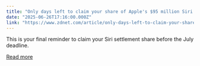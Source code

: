 ```yaml
---
title: "Only days left to claim your share of Apple's $95 million Siri settlement - here's how before you lose out"
date: "2025-06-26T17:16:00.000Z"
link: "https://www.zdnet.com/article/only-days-left-to-claim-your-share-of-apples-95-million-siri-settlement-heres-how-before-you-lose-out/"
---
```


This is your final reminder to claim your Siri settlement share before the July deadline.

[Read more](https://www.zdnet.com/article/only-days-left-to-claim-your-share-of-apples-95-million-siri-settlement-heres-how-before-you-lose-out/)

